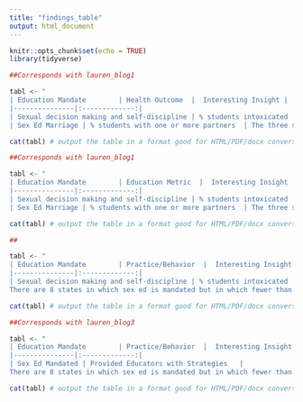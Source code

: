 ```yaml
---
title: "findings_table"
output: html_document
---
```


```r
knitr::opts_chunk$set(echo = TRUE)
library(tidyverse)
```

```r
##Corresponds with lauren_blog1

tabl <- "
| Education Mandate        | Health Outcome  |  Interesting Insight |
|---------------|:-------------:|
| Sexual decision making and self-discipline | % students intoxicated   |  Suggests that education on sexual decision making may not be effective, since those states where most students were intoxicated during their last sexual encounter do mandate this type of education. |
| Sex Ed Marriage | % students with one or more partners  | The three states in which the most students have had four or more sexual partners also mandate sex ed that emphasises waiting for marriage to have sex. |"

cat(tabl) # output the table in a format good for HTML/PDF/docx conversion
```
```r
##Corresponds with lauren_blog1

tabl <- "
| Education Mandate        | Education Metric  |  Interesting Insight
|---------------|:-------------:|
| Sexual decision making and self-discipline | % students intoxicated   |  Suggests that education on sexual decision making may not be effective, since those states where most students were intoxicated during their last sexual encounter do mandate this type of education. |
| Sex Ed Marriage | % students with one or more partners  | The three states in which the most students have had four or more sexual partners also mandate sex ed that emphasises waiting for marriage to have sex. |"

cat(tabl) # output the table in a format good for HTML/PDF/docx conversion
```

```r
##

tabl <- "
| Education Mandate        | Practice/Behavior  |  Interesting Insight |
|---------------|:-------------:|
| Sexual decision making and self-discipline | % students intoxicated   | 
There are 8 states in which sex ed is mandated but in which fewer than 70% of schools provide teachers strategies for teaching sex ed. In these states, teachers have a large amount of discretion. (However, it is unclear if this disparity between mandate and policy has an effect on student health. All of these 8 states have an STD index of 0.45 or lower, scoring better than about half of all states. In fact, one of the states, Vermont, has the lowest STD index of any state. By another metric, births per 1,000 girls, this result is less definitive: the states fall over a wide range, from 27.2 (Kentucky) to 8.8 (Vermont).) |"

cat(tabl) # output the table in a format good for HTML/PDF/docx conversion
```


```r
##Corresponds with lauren_blog3

tabl <- "
| Education Mandate        | Practice/Behavior  |  Interesting Insight |
|---------------|:-------------:|
| Sex Ed Mandated | Provided Educators with Strategies   | 
There are 8 states in which sex ed is mandated but in which fewer than 70% of schools provide teachers strategies for teaching sex ed. In these states, teachers have a large amount of discretion. (However, it is unclear if this disparity between mandate and policy has an effect on student health. All of these 8 states have an STD index of 0.45 or lower, scoring better than about half of all states. In fact, one of the states, Vermont, has the lowest STD index of any state. By another metric, births per 1,000 girls, this result is less definitive: the states fall over a wide range, from 27.2 (Kentucky) to 8.8 (Vermont).) |"

cat(tabl) # output the table in a format good for HTML/PDF/docx conversion
```


